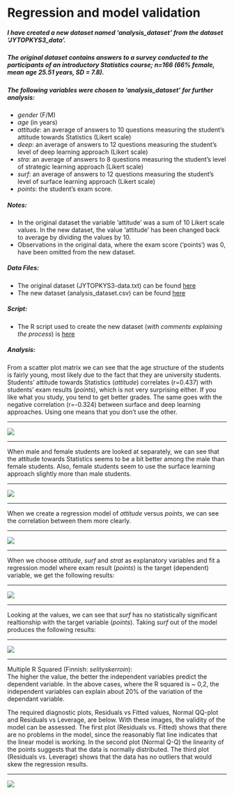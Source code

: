 # Regression and model validation

##### I have created a new dataset named 'analysis_dataset' from the dataset 'JYTOPKYS3_data'.  
##### The original dataset contains answers to a survey conducted to the participants of an introductory Statistics course; n=166 (66% female, mean age 25.51 years, SD = 7.8).
##### The following variables were chosen to 'analysis_dataset' for further analysis:

* *gender* (F/M)  
* *age* (in years)  
* *attitude*: an average of answers to 10 questions measuring the student's attitude towards Statistics (Likert scale)  
* *deep*: an average of answers to 12 questions measuring the student's level of deep learning approach (Likert scale)  
* *stra*: an average of answers to 8 questions measuring the student's level of strategic learning approach (Likert scale)  
* *surf*: an average of answers to 12 questions measuring the student's level of surface learning approach (Likert scale)  
* *points*: the student's exam score.  

  
##### Notes:
* In the original dataset the variable 'attitude' was a sum of 10 Likert scale values. In the new dataset, the value 'attitude' has been changed back to average by dividing the values by 10.  
* Observations in the original data, where the exam score ('points') was 0, have been omitted from the new dataset.  

  
##### Data Files:  
* The original dataset (JYTOPKYS3-data.txt) can be found [here](http://www.helsinki.fi/~kvehkala/JYTmooc/JYTOPKYS3-data.txt)  
* The new dataset (analysis_dataset.csv) can be found [here](https://github.com/huttusam/IODS-project/blob/master/data/analysis_dataset.csv)  

##### Script:  
* The R script used to create the new dataset (*with comments explaining the process*) is  [here](https://github.com/huttusam/IODS-project/blob/master/data/create_learning2014.R)  
  
  
  
##### Analysis:

From a scatter plot matrix we can see that the age structure of the students is fairly young, most likely due to the fact that they are university students. Students' attitude towards Statistics (*attitude*) correlates (r=0.437) with students' exam results (*points*), which is not very surprising either. If you like what you study, you tend to get better grades. The same goes with the negative correlation (r=-0.324) between surface and deep learning approaches. Using one means that you don't use the other.
  
***  

  ![](images/scatterplotmatrix.png)

***  

When male and female students are looked at separately, we can see that the attitude towards Statistics seems to be a bit better among the male than female students. Also, female students seem to use the surface learning approach slightly more than male students.

***    
  
![](images/scatterplotmatrixgender.png)  

***
  
When we create a regression model of *attitude* versus *points*, we can see the correlation between them more clearly.  

  
***

![](images/attitude-points.png)  

***

When we choose *attitude*, *surf* and *strat* as explanatory variables and fit a regression model where exam result (*points*) is the target (dependent) variable, we get the following results:

***  

![](images/table1.png)  

***  


Looking at the values, we can see that *surf* has no statistically significant realtionship with the target variable (*points*). Taking *surf* out of the model produces the following results:

***  
    
![](images/table2.png)  

***  

Multiple R Squared (Finnish: *selityskerroin*):  
The higher the value, the better the independent variables predict the dependent variable. In the above cases, where the R squared is ~ 0,2, the independent variables can explain about 20% of the variation of the dependant variable.
  
The required diagnostic plots, Residuals vs Fitted values, Normal QQ-plot and Residuals vs Leverage, are below. With these images, the validity of the model can be assessed. The first plot (Residuals vs. Fitted) shows that there are no problems in the model, since the reasonably flat line indicates that the linear model is working. In the second plot (Normal Q-Q) the linearity of the points suggests that the data is normally distributed. The third plot (Residuals vs. Leverage) shows that the data has no outliers that would skew the regression results.



***  

![](images/diagnostic-plots.png)  




    
  
  
  